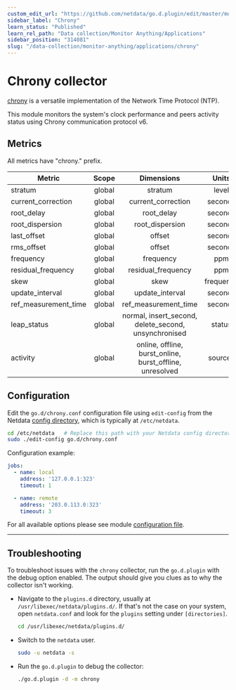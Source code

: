 ```yaml
---
custom_edit_url: "https://github.com/netdata/go.d.plugin/edit/master/modules/chrony/README.md"
sidebar_label: "Chrony"
learn_status: "Published"
learn_rel_path: "Data collection/Monitor Anything/Applications"
sidebar_position: "314081"
slug: "/data-collection/monitor-anything/applications/chrony"
---
```



# Chrony collector

[chrony](https://chrony.tuxfamily.org/) is a versatile implementation of the Network Time Protocol (NTP).

This module monitors the system's clock performance and peers activity status using Chrony communication protocol v6.

## Metrics

All metrics have "chrony." prefix.

| Metric               | Scope  |                        Dimensions                        |   Units   |
|----------------------|:------:|:--------------------------------------------------------:|:---------:|
| stratum              | global |                         stratum                          |   level   |
| current_correction   | global |                    current_correction                    |  seconds  |
| root_delay           | global |                        root_delay                        |  seconds  |
| root_dispersion      | global |                     root_dispersion                      |  seconds  |
| last_offset          | global |                          offset                          |  seconds  |
| rms_offset           | global |                          offset                          |  seconds  |
| frequency            | global |                        frequency                         |    ppm    |
| residual_frequency   | global |                    residual_frequency                    |    ppm    |
| skew                 | global |                           skew                           | frequency |
| update_interval      | global |                     update_interval                      |  seconds  |
| ref_measurement_time | global |                   ref_measurement_time                   |  seconds  |
| leap_status          | global |   normal, insert_second, delete_second, unsynchronised   |  status   |
| activity             | global | online, offline, burst_online, burst_offline, unresolved |  sources  |

## Configuration

Edit the `go.d/chrony.conf` configuration file using `edit-config` from the
Netdata [config directory](/docs/getting-started/manage-and-configure/configuration), which is typically at `/etc/netdata`.

```bash
cd /etc/netdata   # Replace this path with your Netdata config directory, if different
sudo ./edit-config go.d/chrony.conf
```

Configuration example:

```yaml
jobs:
  - name: local
    address: '127.0.0.1:323'
    timeout: 1

  - name: remote
    address: '203.0.113.0:323'
    timeout: 3
```

For all available options please see
module [configuration file](https://github.com/netdata/go.d.plugin/blob/master/config/go.d/chrony.conf).

---

## Troubleshooting

To troubleshoot issues with the `chrony` collector, run the `go.d.plugin` with the debug option enabled. The
output should give you clues as to why the collector isn't working.

- Navigate to the `plugins.d` directory, usually at `/usr/libexec/netdata/plugins.d/`. If that's not the case on
  your system, open `netdata.conf` and look for the `plugins` setting under `[directories]`.

  ```bash
  cd /usr/libexec/netdata/plugins.d/
  ```

- Switch to the `netdata` user.

  ```bash
  sudo -u netdata -s
  ```

- Run the `go.d.plugin` to debug the collector:

  ```bash
  ./go.d.plugin -d -m chrony
  ```
